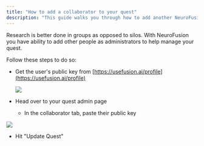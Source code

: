 ```yaml
---
title: "How to add a collaborator to your quest"
description: "This guide walks you through how to add another NeuroFusion user as an admin to manage your quest"
---
```


Research is better done in groups as opposed to silos. With NeuroFusion you have ability to add other people as administrators to help manage your quest.

Follow these steps to do so:

* Get the user's public key from [https://usefusion.ai/profile](https://usefusion.ai/profile)

  ![](/fusion_user_profile)

* Head over to your quest admin page

  * In the collaborator tab, paste their public key

![](/add_collaborator)

* Hit "Update Quest"